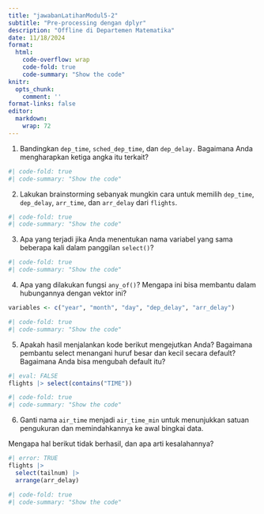 ```yaml
---
title: "jawabanLatihanModul5-2"
subtitle: "Pre-processing dengan dplyr"
description: "Offline di Departemen Matematika"
date: 11/18/2024
format:
  html:
    code-overflow: wrap
    code-fold: true
    code-summary: "Show the code"
knitr:
  opts_chunk:
    comment: ''
format-links: false
editor: 
  markdown: 
    wrap: 72
---
```

1. Bandingkan `dep_time`, `sched_dep_time`, dan `dep_delay.` Bagaimana Anda mengharapkan ketiga angka itu terkait?

```r
#| code-fold: true
#| code-summary: "Show the code"
```


2. Lakukan brainstorming sebanyak mungkin cara untuk memilih `dep_time`, `dep_delay`, `arr_time`, dan `arr_delay` dari `flights`.

```r
#| code-fold: true
#| code-summary: "Show the code"
```


3. Apa yang terjadi jika Anda menentukan nama variabel yang sama beberapa kali dalam panggilan `select()`?

```r
#| code-fold: true
#| code-summary: "Show the code"
```


4. Apa yang dilakukan fungsi `any_of()`? Mengapa ini bisa membantu dalam hubungannya dengan vektor ini?

```r
variables <- c("year", "month", "day", "dep_delay", "arr_delay")
```

```r
#| code-fold: true
#| code-summary: "Show the code"
```

5. Apakah hasil menjalankan kode berikut mengejutkan Anda? Bagaimana pembantu select menangani huruf besar dan kecil secara default? Bagaimana Anda bisa mengubah default itu?
```r
#| eval: FALSE
flights |> select(contains("TIME"))
```

```r
#| code-fold: true
#| code-summary: "Show the code"
```

6. Ganti nama `air_time` menjadi `air_time_min` untuk menunjukkan satuan pengukuran dan memindahkannya ke awal bingkai data.

Mengapa hal berikut tidak berhasil, dan apa arti kesalahannya?

```r
#| error: TRUE
flights |> 
  select(tailnum) |> 
  arrange(arr_delay)
```

```r
#| code-fold: true
#| code-summary: "Show the code"
```
